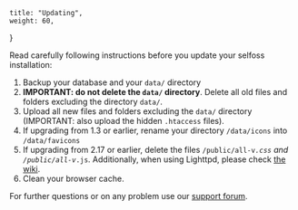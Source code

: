     title: "Updating",
    weight: 60,
}

Read carefully following instructions before you update your selfoss installation:

1. Backup your database and your `data/` directory
2. **IMPORTANT: do not delete the `data/` directory**. Delete all old files and folders excluding the directory `data/`.
3. Upload all new files and folders excluding the `data/` directory (IMPORTANT: also upload the hidden `.htaccess` files).
4. If upgrading from 1.3 or earlier, rename your directory `/data/icons` into `/data/favicons`
5. If upgrading from 2.17 or earlier, delete the files <code>/public/all-v<var>*</var>.css</code> and <code>/public/all-v<var>*</var>.js</code>. Additionally, when using Lighttpd, please check [the wiki](https://github.com/fossar/selfoss/wiki/Lighttpd-configuration#upgrading-from-selfoss-217-or-lower).
6. Clean your browser cache.

For further questions or on any problem use our [support forum](forum).
